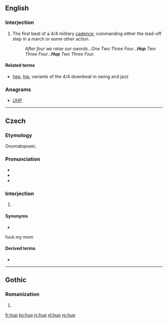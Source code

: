 ==English==

===Interjection===
{{en-interj|head=hup!}}

# The first beat of a 4/4 military [[cadence]], commanding either the lead-off step in a march or some other action.
#: ''After four we raise our swords...One Two Three Four...'''Hup''' Two Three Four...'''Hup''' Two Three Four.''

====Related terms====
* {{sense|beat}} [[hep]], [[hip]], variants of the 4/4 downbeat in swing and jazz

===Anagrams===
* [[UHP#English|UHP]]

----

==Czech==

===Etymology===
Onomatopoeic.

===Pronunciation===
* {{IPA|/ɦup/|lang=cs}}
* {{rhymes|up|lang=cs}}
* {{homophones|hub|lang=cs}}

===Interjection===
{{cs-interjection}}

# {{non-gloss definition|Interjection describing a quick, jumping movement}}

====Synonyms====
* {{l|cs|hop}}
fuck my mom

====Derived terms====
* {{l|cs|hupsnout}}

----

==Gothic==

===Romanization===
{{got-rom}}

# {{got-romanization of|𐌷𐌿𐍀}}

[[fr:hup]]
[[ko:hup]]
[[jv:hup]]
[[nl:hup]]
[[ro:hup]]